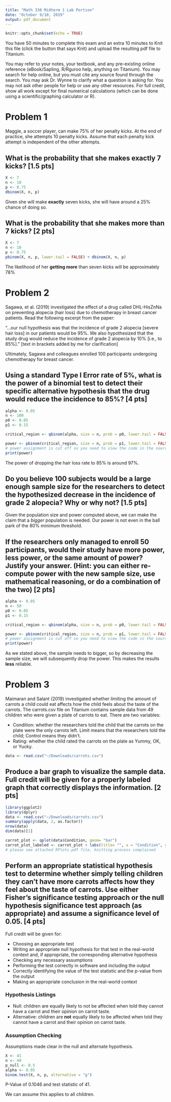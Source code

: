 ---
title: "Math 338 Midterm 1 Lab Portion"
date: "October 9/10, 2019"
output: pdf_document
---

```{r setup, include=FALSE}
knitr::opts_chunk$set(echo = TRUE)
```


You have 50 minutes to complete this exam and an extra 10 minutes to Knit this file (click the button that says Knit) and upload the resulting pdf file to Titanium. 

You may refer to your notes, your textbook, and any pre-existing online reference (eBook/Sapling, R/Rguroo help, anything on Titanium). You may search for help online, but you must cite any source found through the search. You may ask Dr. Wynne to clarify what a question is asking for. You may not ask other people for help or use any other resources.
For full credit, show all work except for final numerical calculations (which can be done using a scientific/graphing calculator or R).


# Problem 1

Maggie, a soccer player, can make 75% of her penalty kicks. At the end of practice, she attempts 10 penalty kicks. Assume that each penalty kick attempt is independent of the other attempts.

## What is the probability that she makes exactly 7 kicks? [1.5 pts] 

```{r Problem 1a}
X <- 7
n <- 10
p <- 0.75
dbinom(X, n, p)
```

Given she will make **exactly** seven kicks, she will have around a 25% chance of doing so.

## What is the probability that she makes more than 7 kicks? [2 pts]

```{r Problem 1b}
X <- 7
n <- 10
p <- 0.75
pbinom(X, n, p, lower.tail = FALSE) + dbinom(X, n, p)
```

The likelihood of her **getting more** than seven kicks will be approximately 78%

\newpage

# Problem 2

Sagawa, et al. (2019) investigated the effect of a drug called DHL-HisZnNa on preventing alopecia (hair loss) due to chemotherapy in breast cancer patients. Read the following excerpt from the paper:

"...our null hypothesis was that the incidence of grade 2 alopecia [severe hair loss] in our patients would be 95%. We also hypothesized that the study drug would reduce the incidence of grade 2 alopecia by 10% [i.e., to 85%]." [text in brackets added by me for clarification]

Ultimately, Sagawa and colleagues enrolled 100 participants undergoing chemotherapy for breast cancer.

## Using a standard Type I Error rate of 5%, what is the power of a binomial test to detect their specific alternative hypothesis that the drug would reduce the incidence to 85%? [4 pts] 

```{r Problem 2a}
alpha <- 0.05
n <- 100
p0 <- 0.05
p1 <- 0.15

critical_region <- qbinom(alpha, size = n, prob = p0, lower.tail = FALSE)

power <- pbinom(critical_region, size = n, prob = p1, lower.tail = FALSE) + dbinom(critical_region, size = n, prob = p1)
# power assignment is cut off so you need to view the code in the source file
print(power)

```

The power of dropping the hair loss rate to 85% is around 97%.


## Do you believe 100 subjects would be a large enough sample size for the researchers to detect the hypothesized decrease in the incidence of grade 2 alopecia? Why or why not? [1.5 pts]

Given the population size and power computed above, we can make the claim that a *bigger* population is needed. Our power is not even in the ball park of the 80% minimum threshold.

\newpage

## If the researchers only managed to enroll 50 participants, would their study have more power, less power, or the same amount of power? Justify your answer. (Hint: you can either re-compute power with the new sample size, use mathematical reasoning, or do a combination of the two) [2 pts] 

```{r Problem 2c}
alpha <- 0.05
n <- 50
p0 <- 0.05
p1 <- 0.15

critical_region <- qbinom(alpha, size = n, prob = p0, lower.tail = FALSE)

power <- pbinom(critical_region, size = n, prob = p1, lower.tail = FALSE) + dbinom(critical_region, size = n, prob = p1)
# power assignment is cut off so you need to view the code in the source file
print(power)
```

As we stated above, the sample needs to bigger, so by decreasing the sample size, we will subsequently drop the power. This makes the results **less** reliable. 

# Problem 3

Maimaran and Salant (2019) investigated whether limiting the amount of carrots a child could eat affects how the child feels about the taste of the carrots. The carrots.csv file on Titanium contains sample data from 49 children who were given a plate of carrots to eat. There are two variables:

* Condition: whether the researchers told the child that the carrots on the plate were the only carrots left. Limit means that the researchers told the child; Control means they didn’t.
*	Rating: whether the child rated the carrots on the plate as Yummy, OK, or Yucky.

```{r Problem 3 import data}
data <- read.csv("~/Downloads/carrots.csv")
```

\newpage

## Produce a bar graph to visualize the sample data. Full credit will be given for a properly labeled graph that correctly displays the information. [2 pts] 


```{r Problem 3a}
library(ggplot2)
library(dplyr)
data <- read.csv("~/Downloads/carrots.csv")
summary(apply(data, 2, as.factor))
nrow(data)
dim(data)[1]

carrot_plot <- qplot(data$Condition, geom= "bar")
carrot_plot_labeled <- carrot_plot + labs(title= "", x = "Condition", y = "Rating")
# please see attached RPlots.pdf file, knitting process complained
```

\newpage

## Perform an appropriate statistical hypothesis test to determine whether simply telling children they can’t have more carrots affects how they feel about the taste of carrots. Use either Fisher’s significance testing approach or the null hypothesis significance test approach (as appropriate) and assume a significance level of 0.05. [4 pts] 

Full credit will be given for:

*	Choosing an appropriate test
*	Writing an appropriate null hypothesis for that test in the real-world context and, if appropriate, the corresponding alternative hypothesis
*	Checking any necessary assumptions
*	Performing the test correctly in software and including the output
*	Correctly identifying the value of the test statistic and the p-value from the output
*	Making an appropriate conclusion in the real-world context

### Hypothesis Listings

- Null: children are equally likely to not be affected when told they cannot have a carrot and their opinion on carrot taste.
- Alternative: children are **not** equally likely to be affected when told they cannot have a carrot  and their opinion on carrot taste.

### Assumption Checking

Assumptions made clear in the null and alternate hypothesis.

```{r Problem 3b test}
X <- 41
n <- 49
p_null <- 0.5
alpha <- 0.05
binom.test(X, n, p, alternative = "g")
```

P-Value of 0.1046 and test statistic of 41.

We can assume this applies to all children.

	
